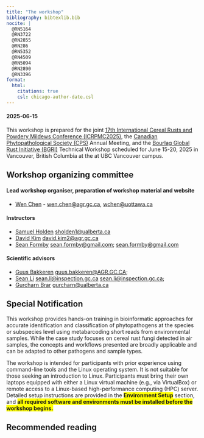 ```yaml
---
title: "The workshop"
bibliography: bibtexlib.bib
nocite: |
  @RN5164
  @RN3722
  @RN2855
  @RN286
  @RN5352
  @RN4509
  @RN5094
  @RN2890
  @RN3396
format:
  html:
    citations: true
    csl: chicago-author-date.csl
---
```


#### 2025-06-15

This workshop is prepared for the joint [17th International Cereal Rusts and Powdery Mildews Conference (ICRPMC2025)](https://icrpmc2025.ca/), the [Canadian Phytopathological Society (CPS)](https://phytopath.ca) Annual Meeting, and the [Bourlag Global Rust Initiative (BGRI)](https://bgri.cornell.edu/) Technical Workshop scheduled for June 15-20, 2025 in Vancouver, British Columbia at the at UBC Vancouver campus.

## Workshop organizing committee

#### Lead workshop organiser, preparation of workshop material and website

-   [Wen Chen](https://profils-profiles.science.gc.ca/en/profile/dr-wen-chen?wbdisable=true) - [wen.chen\@agr.gc.ca](mailto:wen.chen@agr.gc.ca), [wchen\@uottawa.ca](mailto:wchen@uottawa.ca)

#### Instructors

-   [Samuel Holden](https://apps.ualberta.ca/directory/person/sholden1) [sholden1\@ualberta.ca](mailto:sholden1@ualberta.ca)
-   [David Kim](https://www.goc411.ca/en/386636/David-Kim) [david.kim2\@agr.gc.ca](mailto:david.kim2@agr.gc.ca)
-   [Sean Formby](https://scholar.google.ca/citations?user=myuq82AAAAAJ&hl=en) [sean.formby\@gmail.com](mailto:sean.formby@gmail.com); [sean.formby\@gmail.com](mailto:ean.formby@gmail.com)

#### Scientific advisors

-   [Guus Bakkeren](https://profils-profiles.science.gc.ca/en/profile/guus-bakkeren-phd) [guus.bakkeren\@AGR.GC.CA](mailto:guus.bakkeren@agr.gc.ca);
-   [Sean Li](https://profils-profiles.science.gc.ca/en/profile/li-xiang-sean) [sean.li\@inspection.gc.ca](mailto:sean.li@inspection.gc.ca) [sean.li\@inspection.gc.ca](mailto:sean.li@inspection.gc.ca){.email};
-   [Gurcharn Brar](https://apps.ualberta.ca/directory/person/gurcharn) [gurcharn\@ualberta.ca](mailto:urcharn@ualberta.ca)

## Special Notification

This workshop provides hands-on training in bioinformatic approaches for accurate identification and classification of phytopathogens at the species or subspecies level using metabarcoding short reads from environmental samples. While the case study focuses on cereal rust fungi detected in air samples, the concepts and workflows presented are broadly applicable and can be adapted to other pathogens and sample types.

The workshop is intended for participants with prior experience using command-line tools and the Linux operating system. It is not suitable for those seeking an introduction to Linux. Participants must bring their own laptops equipped with either a Linux virtual machine (e.g., via VirtualBox) or remote access to a Linux-based high-performance computing (HPC) server. Detailed setup instructions are provided in the [**Environment Setup**]{style="background-color:yellow; font-weight:bold;"} section, and [**all required software and environments must be installed before the workshop begins.**]{style="background-color:yellow; font-weight:bold;"}

## Recommended reading
